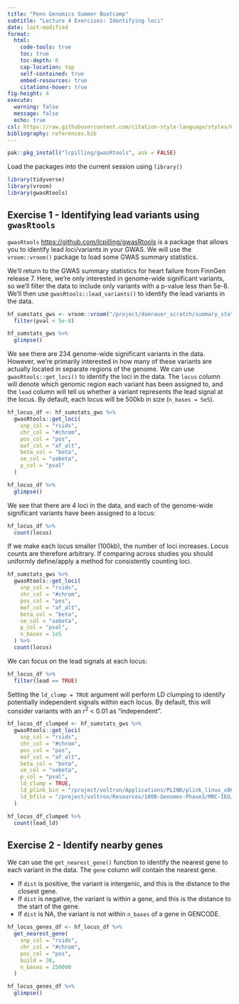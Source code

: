 ```yaml
---
title: "Penn Genomics Summer Bootcamp"
subtitle: "Lecture 4 Exercises: Identifying loci"
date: last-modified
format:
  html:
    code-tools: true
    toc: true
    toc-depth: 6
    cap-location: top
    self-contained: true
    embed-resources: true
    citations-hover: true
fig-height: 4
execute:
  warning: false
  message: false
  echo: true
csl: https://raw.githubusercontent.com/citation-style-language/styles/6152ccea8b7d7a472910d36524d1bf3557a83bfc/dependent/nature-genetics.csl
bibliography: references.bib
---
```


```r
pak::pkg_install("lcpilling/gwasRtools", ask = FALSE)
```

Load the packages into the current session using `library()`

```r
library(tidyverse)
library(vroom)
library(gwasRtools)
```

## Exercise 1 - Identifying lead variants using `gwasRtools`

`gwasRtools` <https://github.com/lcpilling/gwasRtools> is a package that allows you to identify lead loci/variants in your GWAS. We will use the `vroom::vroom()` package to load some GWAS summary statistics. 

We'll return to the GWAS summary statistics for heart failure from FinnGen release 7. Here, we're only interested in genome-wide significant variants, so we'll filter the data to include only variants with a p-value less than 5e-8. We'll then use `gwasRtools::lead_variants()` to identify the lead variants in the data. 

```r
hf_sumstats_gws <- vroom::vroom("/project/damrauer_scratch/summary_stats/HF/RAW/FINNGEN/summary_stats_finngen_R7_I9_HEARTFAIL_ALLCAUSE.gz") %>%
  filter(pval < 5e-8)

hf_sumstats_gws %>%
  glimpse()
```

We see there are 234 genome-wide significant variants in the data. However, we're primarily interested in how many of these variants are actually located in separate regions of the genome. We can use `gwasRtools::get_loci()` to identify the loci in the data. The  `locus` column will denote which genomic region each variant has been assigned to, and the `lead` column will tell us whether a variant represents the lead signal at the locus. By default, each locus will be 500kb in size (`n_bases = 5e5`).

```r
hf_locus_df <- hf_sumstats_gws %>%
  gwasRtools::get_loci(
    snp_col = "rsids",
    chr_col = "#chrom",
    pos_col = "pos",
    maf_col = "af_alt",
    beta_col = "beta",
    se_col = "sebeta",
    p_col = "pval"
  )

hf_locus_df %>%
  glimpse()
```

We see that there are 4 loci in the data, and each of the genome-wide significant variants have been assigned to a locus:

```r
hf_locus_df %>%
  count(locus)
```

If we make each locus smaller (100kb), the number of loci increases. Locus counts are therefore arbitrary. If comparing across studies you should uniformly define/apply a method for consistently counting loci.

```r
hf_sumstats_gws %>%
  gwasRtools::get_loci(
    snp_col = "rsids",
    chr_col = "#chrom",
    pos_col = "pos",
    maf_col = "af_alt",
    beta_col = "beta",
    se_col = "sebeta",
    p_col = "pval",
    n_bases = 1e5
  ) %>%
  count(locus)
```


We can focus on the lead signals at each locus:

```r
hf_locus_df %>%
  filter(lead == TRUE)
```


Setting the `ld_clump = TRUE` argument will perform LD clumping to identify potentially independent signals within each locus. By default, this will consider variants with an r^2^ < 0.01 as "independent".
```r
hf_locus_df_clumped <- hf_sumstats_gws %>%
  gwasRtools::get_loci(
    snp_col = "rsids",
    chr_col = "#chrom",
    pos_col = "pos",
    maf_col = "af_alt",
    beta_col = "beta",
    se_col = "sebeta",
    p_col = "pval",
    ld_clump = TRUE,
    ld_plink_bin = "/project/voltron/Applications/PLINK/plink_linux_x86_64_20210606/plink",
    ld_bfile = "/project/voltron/Resources/1000-Genomes-Phase3/MRC-IEU/EUR"
  )

hf_locus_df_clumped %>%
  count(lead_ld)
```

## Exercise 2 - Identify nearby genes

We can use the `get_nearest_gene()` function to identify the nearest gene to each variant in the data. The `gene` column will contain the nearest gene.

 - If `dist` is positive, the variant is intergenic, and this is the distance to the closest gene.
 - If `dist` is negative, the variant is within a gene, and this is the distance to the start of the gene.
 - If `dist` is NA, the variant is not within `n_bases` of a gene in GENCODE.

```r
hf_locus_genes_df <- hf_locus_df %>%
  get_nearest_gene(
    snp_col = "rsids",
    chr_col = "#chrom",
    pos_col = "pos",
    build = 38, 
    n_bases = 250000
  )

hf_locus_genes_df %>%
  glimpse()
```
